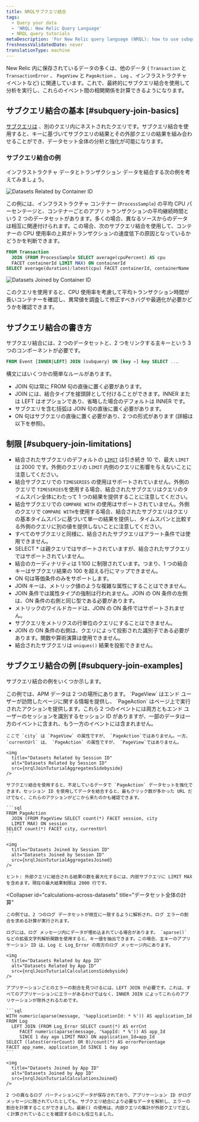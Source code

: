 ```yaml
---
title: NRQLサブクエリ結合
tags:
  - Query your data
  - 'NRQL: New Relic Query Language'
  - NRQL query tutorials
metaDescription: 'For New Relic query language (NRQL): how to use subquery joins.'
freshnessValidatedDate: never
translationType: machine
---
```








New Relic 内に保存されているデータの多くは、他のデータ ( `Transaction` と `TransactionError` 、 `PageView` と `PageAction` 、 `Log` 、インフラストラクチャ イベントなど) に関連しています。これで、最終的にサブクエリ結合を使用して分析を実行し、これらのイベント間の相関関係を計算できるようになります。

## サブクエリ結合の基本 [#subquery-join-basics]

[サブクエリは](/docs/query-your-data/nrql-new-relic-query-language/get-started/subqueries-in-nrql) 、別のクエリ内にネストされたクエリです。サブクエリ結合を使用すると、キーに基づいてサブクエリの結果とその外部クエリの結果を組み合わせることができ、データセット全体の分析と強化が可能になります。

### サブクエリ結合の例

インフラストラクチャ データとトランザクション データを結合する次の例を考えてみましょう。

<img
  title="Datasets related by container ID"
  alt="Datasets Related by Container ID"
  src={nrqlJoinTuturialRowsSidebyside}
/>

この例には、インフラストラクチャ コンテナー (`ProcessSample`) の平均 CPU パーセンテージと、コンテナーごとのアプリ トランザクションの平均継続時間という 2 つのデータセットがあります。多くの場合、異なるソースからのデータは相互に関連付けられます。この場合、次のサブクエリ結合を使用して、コンテナーの CPU 使用率の上昇がトランザクションの速度低下の原因となっているかどうかを判断できます。

```sql
FROM Transaction
  JOIN (FROM ProcessSample SELECT average(cpuPercent) AS cpu
  FACET containerId LIMIT MAX) ON containerId
SELECT average(duration)/latest(cpu) FACET containerId, containerName
```

<img
  title="Datasets Joined by Container ID"
  alt="Datasets Joined by Container ID"
  src={nrqlJoinTuturialRowsJoined}
/>

このクエリを使用すると、CPU 使用率を考慮して平均トランザクション時間が長いコンテナーを確認し、異常値を調査して修正すべきバグや最適化が必要かどうかを確認できます。

## サブクエリ結合の書き方

サブクエリ結合には、2 つのデータセットと、2 つをリンクする主キーという 3 つのコンポーネントが必要です。

```sql
FROM Event [INNER|LEFT] JOIN (subquery) ON [key =] key SELECT ...
```

構文にはいくつかの簡単なルールがあります。

* JOIN 句は常に FROM 句の直後に置く必要があります。
* JOIN には、結合タイプを接頭辞として付けることができます。INNER または LEFT はオプションであり、省略した場合のデフォルトは INNER です。
* サブクエリを含む括弧は JOIN 句の直後に置く必要があります。
* ON 句はサブクエリの直後に置く必要があり、2 つの形式があります (詳細は以下を参照)。

## 制限 [#subquery-join-limitations]

* 結合されたサブクエリのデフォルトの [`LIMIT`](#sel-limit) は引き続き 10 で、最大 `LIMIT` は 2000 です。外側のクエリの `LIMIT` 内側のクエリに影響を与えないことに注意してください。
* 結合サブクエリでの `TIMESERIES` の使用はサポートされていません。外側のクエリで `TIMESERIES`を使用する場合、結合されたサブクエリはクエリのタイムスパン全体にわたって 1 つの結果を提供することに注意してください。
* 結合サブクエリでの `COMPARE WITH` の使用はサポートされていません。外側のクエリで `COMPARE WITH`を使用する場合、結合されたサブクエリはクエリの基本タイムスパンに基づいて単一の結果を提供し、タイムスパンと比較する外側のクエリに別の値を提供しないことに注意してください。
* すべてのサブクエリと同様に、結合されたサブクエリはアラート条件では使用できません。
* SELECT \* は親クエリではサポートされていますが、結合されたサブクエリではサポートされていません。
* 結合のカーディナリティは 1:100 に制限されています。つまり、1 つの結合キーはサブクエリ結果の 100 を超える行にマップできません。
* ON 句は等価条件のみをサポートします。
* JOIN キーは、メトリック値のような複雑な属性にすることはできません。
* JOIN 条件では属性タイプの強制は行われません。JOIN の ON 条件の左側は、ON 条件の右側と同じ型である必要があります。
* メトリックのワイルドカードは、JOIN の ON 条件ではサポートされません。
* サブクエリをメトリクスの行単位のクエリにすることはできません。
* JOIN の ON 条件の右側は、クエリによって投影された識別子である必要があります。関数や算術演算は使用できません。
* 結合されたサブクエリは `uniques()` 結果を投影できません。

## サブクエリ結合の例 [#subquery-join-examples]

サブクエリ結合の例をいくつか示します。

<CollapserGroup>
  <Collapser
    id="add-missing-data"
    title="不足しているデータを追加する"
  >
    この例では、APM データは 2 つの場所にあります。 `PageView` はエンド ユーザーが訪問したページに関する情報を提供し、 `PageAction` はページ上で実行されたアクションを提供します。これら 2 つのイベントには両方ともエンド ユーザーのセッションを識別するセッション ID がありますが、一部のデータは一方のイベントに含まれ、もう一方のイベントには含まれません。

    ここで `city` は `PageView` の属性ですが、 `PageAction`ではありません。一方、 `currentUrl` は、 `PageAction` の属性ですが、 `PageView`ではありません。

    <img
      title="Datasets Related by Session ID"
      alt="Datasets Related by Session ID"
      src={nrqlJoinTuturialAggregatesSidebyside}
    />

    サブクエリ結合を使用すると、不足しているデータで `PageAction` データセットを強化できます。セッション ID を使用してデータを結合すると、最もクリック数が多かった URL だけでなく、これらのアクションがどこから来たのかも確認できます。

    ```sql
    FROM PageAction
      JOIN (FROM PageView SELECT count(*) FACET session, city
      LIMIT MAX) ON session
    SELECT count(*) FACET city, currentUrl
    ```

    <img
      title="Datasets Joined by Session ID"
      alt="Datasets Joined by Session ID"
      src={nrqlJoinTuturialAggregatesJoined}
    />

    ヒント: 外部クエリに結合される結果の数を最大化するには、内部サブクエリに LIMIT MAX を含めます。現在の最大結果制限は 2000 行です。
  </Collapser>

  <Collapser
    id="calculations-across-datasets"
    title="データセット全体の計算"
  >
    この例では、2 つのログ データセットが相互に一致するように解析され、ログ エラーの割合を求める計算が実行されます。

    ログには、ログ メッセージ内にデータが埋め込まれている場合があります。 `aparse()` などの拡張文字列解析関数を使用すると、キー値を抽出できます。この場合、主キーのアプリケーション ID は、Log と Log_Error の両方のログ メッセージ内にあります。

    <img
      title="Datasets Related by App ID"
      alt="Datasets Related by App ID"
      src={nrqlJoinTuturialCalculationsSidebyside}
    />

    アプリケーションごとのエラーの割合を見つけるには、LEFT JOIN が必要です。これは、すべてのアプリケーションにエラーがあるわけではなく、INNER JOIN によってこれらのアプリケーションが除外されるためです。

    ```sql
    WITH numeric(aparse(message, '%applicationId: * %')) AS application_Id
    FROM Log
      LEFT JOIN (FROM Log_Error SELECT count(*) AS errCnt
         FACET numeric(aparse(message, '%appId: * %')) AS app_Id
         SINCE 1 day ago LIMIT MAX) ON application_Id=app_Id
    SELECT (latest(errorCount) OR 0)/count(*) AS errorPercentage
    FACET app_name, application_Id SINCE 1 day ago
    ```

    <img
      title="Datasets Joined by App ID"
      alt="Datasets Joined by App ID"
      src={nrqlJoinTuturialCalculationsJoined}
    />

    2 つの異なるログ パーティションにデータが保存されており、アプリケーション ID がログ メッセージに隠されていたとしても、サブクエリ結合により必要なデータを解析し、エラーの割合を計算することができました。最新() の使用は、内部クエリの集計が外部クエリで正しく計算されていることを確認するのにも役立ちました。
  </Collapser>
</CollapserGroup>
